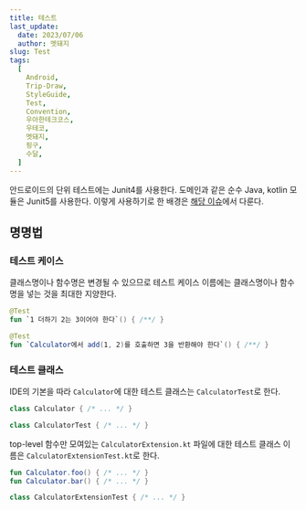```yaml
---
title: 테스트
last_update:
  date: 2023/07/06
  author: 멧돼지
slug: Test
tags:
  [
    Android,
    Trip-Draw,
    StyleGuide,
    Test,
    Convention,
    우아한테크코스,
    우테코,
    멧돼지,
    핑구,
    수달,
  ]
---
```



안드로이드의 단위 테스트에는 Junit4를 사용한다.
도메인과 같은 순수 Java, kotlin 모듈은 Junit5를 사용한다.
이렇게 사용하기로 한 배경은 [해당 이슈](https://github.com/woowacourse-teams/2023-trip-draw//81)에서 다룬다.

## 명명법

### 테스트 케이스

클래스명이나 함수명은 변경될 수 있으므로 테스트 케이스 이름에는 클래스명이나 함수명을 넣는 것을 최대한 지양한다.

<Tabs>
<TabItem value="Do (recommended)" label="Do (recommended)" default>

```kotlin
@Test
fun `1 더하기 2는 3이어야 한다`() { /**/ }
```

</TabItem>

<TabItem value="Do not (optional)" label="Do not (optional)">

```kotlin
@Test
fun `Calculator에서 add(1, 2)를 호출하면 3을 반환해야 한다`() { /**/ }
```

</TabItem>
</Tabs>

### 테스트 클래스

IDE의 기본을 따라 `Calculator`에 대한 테스트 클래스는 `CalculatorTest`로 한다.

<Tabs>
<TabItem value="Calculator.kt" label="Calculator.kt" default>

```kotlin
class Calculator { /* ... */ }
```

</TabItem>

<TabItem value="CalculatorTest.kt" label="CalculatorTest.kt">

```kotlin
class CalculatorTest { /* ... */ }
```

</TabItem>
</Tabs>

top-level 함수만 모여있는 `CalculatorExtension.kt` 파일에 대한 테스트 클래스 이름은 `CalculatorExtensionTest.kt`로 한다.

<Tabs>
<TabItem value="CalculatorExtension.kt" label="CalculatorExtension.kt" default>

```kotlin
fun Calculator.foo() { /* ... */ }
fun Calculator.bar() { /* ... */ }
```

</TabItem>

<TabItem value="CalculatorExtensionTest.kt" label="CalculatorExtensionTest.kt">

```kotlin
class CalculatorExtensionTest { /* ... */ }
```

</TabItem>
</Tabs>
